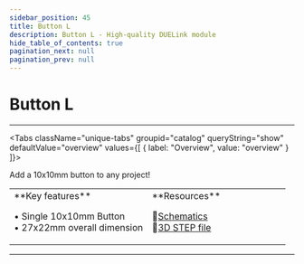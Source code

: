 ```yaml
---
sidebar_position: 45
title: Button L
description: Button L - High-quality DUELink module
hide_table_of_contents: true
pagination_next: null
pagination_prev: null
---
```



# Button L

<ImageSection 
  product="hibuttonl-a"
  tagline="Large 10x10mm Tactile Button"
/>

---

<Tabs className="unique-tabs" groupid="catalog" queryString="show" defaultValue="overview"
  values={[
    {
        label: "Overview",
        value: "overview"
    }
]}>

<TabItem value="overview">

Add a 10x10mm button to any project!

<table><td width='50%'>
**Key features**

• Single 10x10mm Button<br/>
• 27x22mm overall dimension<br/>

</td><td width='50%'>
**Resources**
 
📄<a href="/sch/gdl-hibuttonl-a.pdf">Schematics</a><br/>
🔩<a href="/3d/gdl-hibuttonl-a.step">3D STEP file</a><br/>
</td></table>

</TabItem>



</Tabs>

---

<OrderSection
    product="DUELink Button L"
    partnumber="GDL-HIBUTTONL-A"
    price="$0.00"
/>
